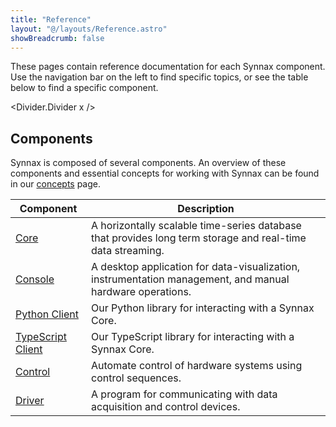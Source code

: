 ```yaml
---
title: "Reference"
layout: "@/layouts/Reference.astro"
showBreadcrumb: false
---
```



These pages contain reference documentation for each Synnax component. Use the
navigation bar on the left to find specific topics, or see the table below to find a
specific component.

<Divider.Divider x />

## Components

Synnax is composed of several components. An overview of these components and essential
concepts for working with Synnax can be found in our
[concepts](/reference/concepts/overview) page.

| Component                                                     | Description                                                                                                |
| ------------------------------------------------------------- | ---------------------------------------------------------------------------------------------------------- |
| [Core](/reference/core/quick-start)                           | A horizontally scalable time-series database that provides long term storage and real-time data streaming. |
| [Console](/reference/console/get-started)                     | A desktop application for data-visualization, instrumentation management, and manual hardware operations.  |
| [Python Client](/reference/python-client/get-started)         | Our Python library for interacting with a Synnax Core.                                                     |
| [TypeScript Client](/reference/typescript-client/get-started) | Our TypeScript library for interacting with a Synnax Core.                                                 |
| [Control](/reference/control/get-started)                     | Automate control of hardware systems using control sequences.                                              |
| [Driver](/reference/device-drivers/get-started)               | A program for communicating with data acquisition and control devices.                                     |

